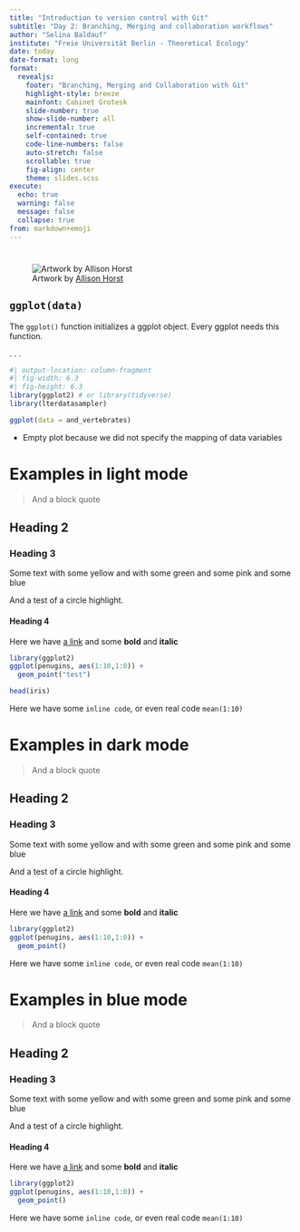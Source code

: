 ```yaml
---
title: "Introduction to version control with Git"
subtitle: "Day 2: Branching, Merging and collaboration workflows"
author: "Selina Baldauf"
institute: "Freie Universität Berlin - Theoretical Ecology"
date: today
date-format: long
format: 
  revealjs:
    footer: "Branching, Merging and Collaboration with Git"
    highlight-style: breeze
    mainfont: Cabinet Grotesk
    slide-number: true
    show-slide-number: all
    incremental: true
    self-contained: true
    code-line-numbers: false
    auto-stretch: false
    scrollable: true
    fig-align: center
    theme: slides.scss
execute: 
  echo: true
  warning: false
  message: false
  collapse: true
from: markdown+emoji
---
```


# {.background-no-title .inverse}

![Artwork by [Allison Horst](https://twitter.com/allison_horst)](img/AllisonHorst/ggplot2_exploratory.png){widht=70%}

## `ggplot(data)`

The `ggplot()` function initializes a ggplot object. Every ggplot needs this function.

. . .

```r
#| output-location: column-fragment
#| fig-width: 6.3
#| fig-height: 6.3
library(ggplot2) # or library(tidyverse)
library(lterdatasampler)

ggplot(data = and_vertebrates)
```

- Empty plot because we did not specify the mapping of data variables


# Examples in light mode

> And a block quote

## Heading 2

### Heading 3

Some text with [some yellow]{.highlight-ylw} and with [some green]{.highlight-grn} and [some pink]{.highlight-pink} and [some blue]{.highlight-blue}

[And a test of ]{.circle-sketch-highlight} a circle highlight.

#### Heading 4

Here we have [a link](google.com) and some **bold** and **italic**

```r
library(ggplot2)
ggplot(penugins, aes(1:10,1:0)) +
  geom_point("test")
```

```r
head(iris)
```

Here we have some `inline code`, or even real code `mean(1:10)`

# Examples in dark mode {.inverse}

> And a block quote

## Heading 2 {.inverse}

### Heading 3

Some text with [some yellow]{.highlight-ylw} and with [some green]{.highlight-grn} and [some pink]{.highlight-pink} and [some blue]{.highlight-blue}


[And a test of ]{.circle-sketch-highlight} a circle highlight.

#### Heading 4

Here we have [a link](google.com) and some **bold** and **italic**

```r
library(ggplot2)
ggplot(penugins, aes(1:10,1:0)) +
  geom_point()
```

Here we have some `inline code`, or even real code `mean(1:10)`

# Examples in blue mode {.inverse}

> And a block quote

## Heading 2 {.inverse}

### Heading 3

Some text with [some yellow]{.highlight-ylw} and with [some green]{.highlight-grn} and [some pink]{.highlight-pink} and [some blue]{.highlight-blue}


[And a test of ]{.circle-sketch-highlight} a circle highlight.

#### Heading 4

Here we have [a link](google.com) and some **bold** and **italic**

```r
library(ggplot2)
ggplot(penugins, aes(1:10,1:0)) +
  geom_point()
```

Here we have some `inline code`, or even real code `mean(1:10)`


